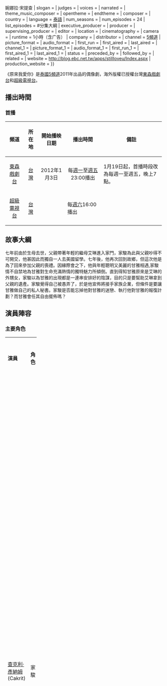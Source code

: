 {{Infobox Television
| bgcolour             = #B792A3
| show_name            = 原來我愛你 
| original_name        = ตลาดอารมณ์<br>Love Passion
| image                = 
| caption              = 
| show_name_2          = 情場風雲
| genre                = 愛情文藝
| format               = 
| creator              = 
| developer            = 
| writer               =  
| director             = 
| creative_director    =
| presenter            = 
| starring             = {{Nowrap begin}}查克利·彥納姆{{、w}}婉娜拉·宋提查{{Nowrap end}}
| slogan               = 
| judges               = 
| voices               = 
| narrated             = 
| theme_music_composer = 
| opentheme            = 
| endtheme             = 
| composer             = 
| country              = {{模板:THA}}
| language             = [[泰語|泰語]]
| num_seasons          = <!-- or num_series -->
| num_episodes         = 24
| list_episodes        = #分集大綱
| executive_producer   = 
| producer             = 
| supervising_producer = 
| editor               = 
| location             = 
| cinematography       = 
| camera               = 
| runtime              = 1小時（含广告）
| company              = 
| distributor          = 
| channel              = {{flagicon|Thailand}}[[泰國第5電視臺|5頻道]]
| picture_format       = 
| audio_format         = 
| first_run            = 
| first_aired          = 
| last_aired           = 
| channel_1            = 
| picture_format_1     = 
| audio_format_1       = 
| first_run_1          = 
| first_aired_1        = 
| last_aired_1         = 
| status               = 
| preceded_by          = 
| followed_by          = 
| related              = 
| website              =  http://blog.ebc.net.tw/apps/stillloveu/Index.aspx
| production_website   = 
}}

《原來我愛你》是[[泰國|泰國]][[泰國第5電視臺|5頻道]]2011年出品的偶像劇，海外版權已授權台灣[[東森戲劇台|東森戲劇台]]和[[超級電視台|超級電視台]]。

== 播出時間 ==
=== 首播 ===

{| class="wikitable" 
|- 
!頻道||所在地||開始播映日期||播出時間||備註
|- 
|<center>[[東森戲劇台|東森戲劇台]]||<center>[[台灣|台灣]]|| <center>2012年1月3日 ||<center>每[[週一|週一]]至[[週五|週五]]23:00播出||1月19日起，首播時段改為每週一至週五，晚上7點。 
|-
|<center>[[超級電視台|超級電視台]]|| <center>[[台灣|台灣]] ||  || 每[[週六|週六]]16:00播出 ||  
|}

== 故事大綱 ==

七年前由於生母去世，父親帶著年輕的繼母艾琳進入家門，家駿為此與父親吵得不可開交，他甚因此而獨自一人去美國留學。七年後，他再次回到故鄉，但這次他是為了回來參加父親的喪禮。因緣際會之下，他與年輕聰明又美麗的甘雅相遇,家駿情不自禁地為甘雅對生命充滿熱情的獨特魅力所傾倒。直到得知甘雅原來是艾琳的外甥女，家駿以為甘雅的出現都是一連串安排好的陰謀，目的只是要幫助艾琳拿到父親的遺產。家駿覺得自己被愚弄了，於是他宣佈將接手家族企業，但條件是要讓甘雅做自己的私人秘書。家駿是否能忘掉他對甘雅的迷戀、執行他對甘雅的報復計劃？而甘雅會任其自由擺佈嗎？ 

== 演員陣容 ==
=== 主要角色 ===

{| class="wikitable" width="100%"
|- style="background:#B792A3; color:black" align=center
| width="7%"|'''演員''' 
| width="7%"|'''角色''' 
| width="46%"|'''介紹''' 
| width="10%"|'''登場集數'''
|-
|[[查克利·彦纳姆|查克利·彥納姆]]<br />(Cakrit)
|家駿
|''全名:家駿·維帕克友廷(男)''<br />'''26歲的年輕小伙子，巨額財富的繼承人。7年前由於生母去世，獨自一人去美國留學。'''<br />因為不滿父親帶著年輕的繼母，艾琳進入了家門。父子倆為此經常吵架，鬧得不可開交，最終留學7年內，家駿從未回過家，直到父親去世，才回國辦喪事。因此不得不去面對自己一直以來最為厭惡的養母---艾琳。
|rowspan="4"|<center>貫穿全劇
|-
|[[婉娜拉·宋提查|婉娜拉·宋提查]]<br />(Vill)
|甘雅
|''全名:金甘雅·帕卡依(女)''<br />'''22歲，剛剛大學畢業的年輕小女孩，性格堅強，富有愛心，崇尚自由與平實。'''<br />從不接受現成的物質生活，而是靠自己的努力，在一家孤兒院工作。因為她有自己的想法，不想讓別人說自己靠裙帶關係生活。靠著自己每月微薄的一點兒工資養活自己。最終甘雅得知，自己就是艾琳的親生女兒。 
|-
|比雅緹·瓦拉穆思可<br />(Pok)
|艾琳
|''全名:艾琳·維帕克友廷(女)''<br />'''42歲，是一個年輕，漂亮，富有的寡婦。'''<br />丈夫留有巨額財產，因此成為上層社會中的鑽石級別的寡婦。身邊有很多年輕的小伙子，試圖謀取她的財產。年輕的時候，艾琳曾經為此生活在社會的最低層，是個孤兒，食不果腹。丈夫臨終前把所有的財產都留個了她與家駿---丈夫的兒子。然而家駿拒絕接受遺產，為了完成丈夫的遺願，艾琳不得不用盡各種方法，讓家駿繼承父親的遺產，完成父親的遺願。
|-
|斯里拉克·鵬瓊
|樂婷
|''全名:樂婷·利拉緹(女)''<br />'''成長於一個鄉下貧窮家庭裡，卻愛慕虛榮。'''<br />自己只身一人到美國留學，之後不再與自己的家庭有任何聯繫。靠著自己年輕漂亮的資本，獲取了體面的生活。回國后，在家駿家族企業裡上班，為了共同的利益與頌德狼狽為奸，做了很多苟且之事。最終在物質的誘惑下，走向犯罪的道路。
|-
|}

=== 次要角色 ===

{| class="wikitable" width="100%"
|- style="background:#B792A3; color:black" align=center
| width="7%"|'''演員''' 
| width="7%"|'''角色''' 
| width="46%"|'''介紹''' 
| width="10%"|'''登場集數'''
|-
|Pepper
|頌德
|''全名：頌德·枇奇(男)''<br />'''30歲，凶狠的商人，風流成性，也是維帕克家族企業中的一位大股東。'''<br />對維帕克友廷公司一直垂涎三尺，跟樂蒂的姐姐樂婷狼狈为奸，最後却愛上純真的樂蒂。
|
|-
|Aerin
|樂蒂
|''全名：樂蒂·利拉緹(女)''<br />'''20歲，樂婷的妹妹，因為媽媽的偏心，對姐姐一直懷恨在心。'''<br />職業技術學校畢業，不像姐姐那樣可以去美國留學。樂蒂雖然對母親的偏心有芥蒂，但卻不像自己的姐姐那樣，忘恩負義。她是一個知恩圖報的女孩兒，對甘雅的幫助，一直感恩在心，對自己的母親也一直盡自己的孝道。
|
|-
|薩緹素·帕隆穆思
|拉薩
|''全名：拉薩·塔瑪(男)''<br />'''45歲，維帕克家族的專職律師。'''<br />無論對公司還是對艾琳個人，都非常忠誠，他是唯一一個見證艾琳善良的人。
|
|-
|素帕吉·布旺納木
|華生
|''全名：華生·塔瑪(男)''<br />'''22歲，拉薩的兒子，也是甘雅的大學同學。'''<br />華生一直暗戀甘雅，並邀請甘雅與自己一起到孤兒院工作。因為自己很想與甘雅多多接觸，雖然父親多番提醒勸告，都無濟於事。華生也一直受到艾琳的排斥，但這一切都絲毫不影響華生對甘雅的愛。
|
|-
|Best Chanidapa Pongsilpipat
|Mattanaa
|''全名：马娜(女)''<br />'''22歲，甘雅的朋友。'''<br />
|
|-
|}

== 原聲帶 ==

{| class="wikitable" width="52%"
|- style="background:#B792A3; color:black" align=center
|width="12%"|<center>類型</center> || width="12%"|<center>歌名</center> || width="8%"|<center>主唱</center> || width="8%"|<center>作詞</center> || width="12%"|作曲
|-
| <center>片尾曲</center> ||<center>'''一無所有'''</center>|| || || 
|-
|}

== 腳註 ==
== 參考文獻 ==
* [https://web.archive.org/web/20120116114100/http://blog.ebc.net.tw/apps/stillloveu/Index.aspx 官方網站]
* [http://www.niotv.com/epg_content.php?content_id=23080&epg_name=%E5%8E%9F%E4%BE%86%E6%88%91%E6%84%9B%E4%BD%A0 nio電視網] {{Wayback|url=http://www.niotv.com/epg_content.php?content_id=23080&epg_name=%E5%8E%9F%E4%BE%86%E6%88%91%E6%84%9B%E4%BD%A0 |date=20160304112508 }}

== 作品的變遷 ==
{{電視節目的變遷
| 電視台={{flagicon|Taiwan}} 台灣 [[東森戲劇台|東森戲劇台]]'''經典劇場'''
| 播放檔次= 週一至五23:00-24:00
| 節目名稱= 原來我愛你<br />（2012.1.3 - 2012.1.18）
| 上一節目= [[出逃的公主|公主的男人]]<br />（ - 2012.1.2）
| 下一節目= [[城市獵人_(韓國電視劇)|城市獵人]]<br />（2012.1.19 - ）
|2播放檔次= 1月19日起，'''經典劇場''' 改為週一至五19:00~20:00
|2節目名稱=原來我愛你<br />（2012.1.19 - 2012.1.31）
|2上一節目= [[童顏美女|童顏美女]]（重）<br />（2011.12.13 - 2012.1.18）
|2下一節目= [[老婆，妳哪位|老婆，妳哪位]]<br />（2012.2.1 - 2012.3.1）
}}
{{電視節目的變遷
| 電視台={{flagicon|Taiwan}} 台灣 [[東森戲劇台|東森戲劇台]]
| 播放檔次= 週六至日06:00~08:00<br />(1小時相當首播版本1集，首集、尾集播放時間06:00~07:00)
| 節目名稱= '''原來我愛你'''(重播)<br />（2012.09.15 - 2012.10.20）
| 上一節目= [[天使之爭|天使之爭]](重播)<br />（ - 2012.09.09）
| 下一節目= [[老婆，妳哪位|老婆，妳哪位]](重播)<br />（2012.10.20 - 2012.11.25）
}}



{{DEFAULTSORT:Tlād xārmṇ̒}}
[[Category:泰国电视剧|Category:泰国电视剧]]
[[Category:2011年電視劇集|Category:2011年電視劇集]]
[[Category:東森電視外購電視劇|Category:東森電視外購電視劇]]
[[Category:泰國偶像劇|Category:泰國偶像劇]]
[[Category:家庭劇|Category:家庭劇]]